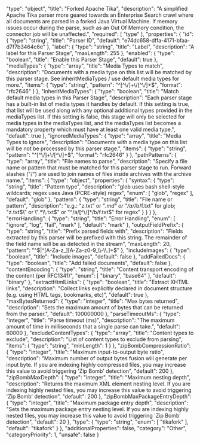   "type": "object",
  "title": "Forked Apache Tika",
  "description": "A simplified Apache Tika parser more geared towards an Enterprise Search crawl where all documents are parsed in a forked Java Virtual Machine. If memory issues occur during the parse, such as an Out Of Memory condition, the connector job will be unaffected.",
  "required": [
    "type"
  ],
  "properties": {
    "id": {
      "type": "string",
      "title": "Parser ID",
      "default": "e74dc658-dffa-4171-bfaa-d7f7b3464c6e"
    },
    "label": {
      "type": "string",
      "title": "Label",
      "description": "A label for this Parser Stage",
      "maxLength": 255
    },
    "enabled": {
      "type": "boolean",
      "title": "Enable this Parser Stage",
      "default": true
    },
    "mediaTypes": {
      "type": "array",
      "title": "Media Types to match",
      "description": "Documents with a media type on this list will be matched by this parser stage. See inheritMediaTypes / use default media types for more.",
      "items": {
        "type": "string",
        "pattern": "^[^\\/]+\\/[^\\/]+$",
        "format": "rfc2646"
      }
    },
    "inheritMediaTypes": {
      "type": "boolean",
      "title": "Match default media types in this Parser Stage",
      "description": "Each parser stage has a built-in list of media types it handles by default. If this setting is true, that list will be used along with any optional additional types provided in the mediaTypes list. If this setting is false, this stage will only be selected for media types in the mediaTypes list, and the mediaTypes list becomes a mandatory property which must have at least one valid media type.",
      "default": true
    },
    "ignoredMediaTypes": {
      "type": "array",
      "title": "Media Types to ignore",
      "description": "Documents with a media type on this list will be not be processed by this parser stage.",
      "items": {
        "type": "string",
        "pattern": "^[^\\/]+\\/[^\\/]+$",
        "format": "rfc2646"
      }
    },
    "pathPatterns": {
      "type": "array",
      "title": "File names to parse",
      "description": "Specify a file name or pattern that must be matched for this parser stage to run. Forward slashes (\"/\") are used to join names of files inside archives with the archive name.",
      "items": {
        "type": "object",
        "properties": {
          "syntax": {
            "type": "string",
            "title": "Pattern type",
            "description": "glob uses bash shell-style wildcards; regex uses Java (PCRE-style) regex",
            "enum": [
              "glob",
              "regex"
            ],
            "default": "glob"
          },
          "pattern": {
            "type": "string",
            "title": "File name or pattern",
            "description": "e.g.: \"z.txt\" or \"*.md\" or \"/a/*/b/f.txt\" for glob; \"z.txt$\" or \".*\\.txt$\" or \"^/a/[^\\/]*/b/f.txt$\" for regex"
          }
        }
      }
    },
    "errorHandling": {
      "type": "string",
      "title": "Error Handling",
      "enum": [
        "ignore",
        "log",
        "fail",
        "mark"
      ],
      "default": "mark"
    },
    "outputFieldPrefix": {
      "type": "string",
      "title": "Prefix parsed fields with",
      "description": "Fields extracted by this parser will be prefixed with this string. The remainder of the field name will be as detected in the stream",
      "maxLength": 20,
      "pattern": "^$|^[A-Za-z_][A-Za-z0-9_\\-\\.]+$"
    },
    "includeImages": {
      "type": "boolean",
      "title": "Include images",
      "default": false
    },
    "addFailedDocs": {
      "type": "boolean",
      "title": "Add failed documents",
      "default": false
    },
    "contentEncoding": {
      "type": "string",
      "title": "Content transport encoding of the content (per RFC1341)",
      "enum": [
        "binary",
        "base64"
      ],
      "default": "binary"
    },
    "extractHtmlLinks": {
      "type": "boolean",
      "title": "Extract XHTML links",
      "description": "Collect links explicitly declared in document structure (e.g. using HTML tags, bookmarks, etc)",
      "default": true
    },
    "maxBytesReturned": {
      "type": "integer",
      "title": "Max bytes returned",
      "description": "Sets the maximum amount of bytes that can be returned from the parser.",
      "default": 100000000
    },
    "parseTimeoutMs": {
      "type": "integer",
      "title": "Parse timeout (ms)",
      "description": "The maximum amount of time in milliseconds that a single parse can take.",
      "default": 60000
    },
    "excludeContentTypes": {
      "type": "array",
      "title": "Content types to exclude",
      "description": "List of content types to exclude from parsing",
      "items": {
        "type": "string",
        "minLength": 1
      }
    },
    "zipBombCompressionRatio": {
      "type": "integer",
      "title": "Maximum input-to-output byte ratio",
      "description": "Maximum number of output bytes fusion will generate per input byte. If you are indexing highly compressed files, you may increase this value to avoid triggering 'Zip Bomb' detection",
      "default": 200
    },
    "zipBombMaxDepth": {
      "type": "integer",
      "title": "Maximum nesting depth",
      "description": "Returns the maximum XML element nesting level. If you are indexing highly nested files, you may increase this value to avoid triggering 'Zip Bomb' detection",
      "default": 200
    },
    "zipBombMaxPackageEntryDepth": {
      "type": "integer",
      "title": "Maximum package entry depth",
      "description": "Sets the maximum package entry nesting level. If you are indexing highly nested files, you may increase this value to avoid triggering 'Zip Bomb' detection",
      "default": 20
    },
    "type": {
      "type": "string",
      "enum": [
        "tikafork"
      ],
      "default": "tikafork"
    }
  },
  "additionalProperties": false,
  "category": "Other",
  "categoryPriority": 1,
  "unsafe": false
}
